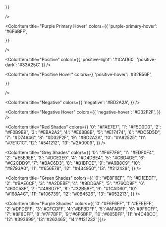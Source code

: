 
<Meta title="Design System/theme/colors"/>

<ColorPalette>
  <ColorItem 
    title="Purple Primary" 
    colors={{
      'purple-primary': '#605BFF',

    }}
  />

  <ColorItem 
    title="Purple Primary Hover" 
    colors={{
      'purple-primary-hover': '#6F6BFF',

    }}
  />

  <ColorItem 
    title="Positive" 
    colors={{
      'positive-light': '#1CAD60',
      'positive-dark': '#33A25C'
    }}
  />

  <ColorItem 
    title="Positive Hover" 
    colors={{
      'positive-hover': '#32B56F',

    }}
  />

  <ColorItem 
    title="Negative" 
    colors={{
      'negative': '#BD2A2A',
    }}
  />

  <ColorItem 
    title="Negative Hover" 
    colors={{
      'negative-hover': '#D32F2F',
    }}
  />

 <ColorItem 
    title="Red Shades" 
    colors={{
      '0': "#FAE7E7",
      '1': "#F5D0D0",
      '2': "#F0B9B9",
      '3': "#EBA2A2",
      '4': "#E68B8B",
      '5': "#E17474",
      '6': "#DC5D5D",
      '7': "#D74646",
      '8': "#D32F2F",
      '9': "#BD2A2A",
      '10': "#A82525",
      '11': "#7E1C1C",
      '12': "#541212",
      '13': "#2A0909",
    }}
  />

  <ColorItem 
    title="Grey Shades" 
    colors={{
      '0': "#F6F7F9",
      '1': "#EDF0F4",
      '2': "#E5E9EE",
      '3': "#DCE2E9",
      '4': "#D4DBE4",
      '5': "#CBD4DE",
      '6': "#C2CDD9",
      '7': "#BAC6D3",
      '8': "#B1BFCE",
      '9': "#A9B8C9",
      '10': "#8793A0",
      '11': "#656E78",
      '12': "#434950",
      '13': "#212428",
    }}
  />

   <ColorItem 
    title="Green Shades" 
    colors={{
      '0': "#E8F6EF",
      '1': "#D1EEDF",
      '2': "#BAE6CF",
      '3': "#A2DEBF",
      '4': "#8DD6AF",
      '5': "#76CD9F",
      '6': "#60C58F",
      '7': "#49BD7F",
      '8': "#32B56F",
      '9': "#1CAD60",
      '10': "#168A4C",
      '11': "#106739",
      '12': "#0B4526",
      '13': "#052213",
    }}
  />


  <ColorItem title="Purple Shades" colors={{
    '0':"#F6F6FF",
    '1':'#EFEEFF',
    '2':'#DFDEFF',
    '3':'#CFCDFF',
    '4':"#BFBDFF",
    '5':'#AFADFF',
    '6':'#9F9CFF',
    '7':'#8F8CFF',
    '8':'#7F7BFF',
    '9':'#6F6BFF',
    '10':'#605BFF',
    '11':'#4C48CC',
    '12':'#393699',
    '13':'#262465',
    '14':'#131232'
  }}/>


</ColorPalette>